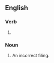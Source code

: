 ==English==

===Verb===
{{head|en|present participle}}

# {{present participle of|misfile|lang=en|nocat=1}}

===Noun===
{{en-noun}}

# An incorrect filing.